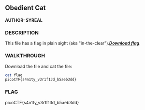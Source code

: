 ## Obedient Cat

#### AUTHOR: SYREAL
### DESCRIPTION
This file has a flag in plain sight (aka "in-the-clear").[***Download flag***](https://mercury.picoctf.net/static/217686fc11d733b80be62dcfcfca6c75/flag).

### WALKTHROUGH

Download the file and cat the file:
```bash
cat flag
picoCTF{s4n1ty_v3r1f13d_b5aeb3dd}
```

### FLAG

picoCTF{s4n1ty_v3r1f13d_b5aeb3dd}
